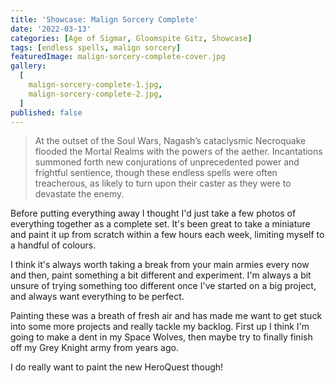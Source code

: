 ```yaml
---
title: 'Showcase: Malign Sorcery Complete'
date: '2022-03-13'
categories: [Age of Sigmar, Gloomspite Gitz, Showcase]
tags: [endless spells, malign sorcery]
featuredImage: malign-sorcery-complete-cover.jpg
gallery:
  [
    malign-sorcery-complete-1.jpg,
    malign-sorcery-complete-2.jpg,
  ]
published: false
---
```


> At the outset of the Soul Wars, Nagash’s cataclysmic Necroquake flooded the Mortal Realms with the powers of the
> aether. Incantations summoned forth new conjurations of unprecedented power and frightful sentience, though these
> endless spells were often treacherous, as likely to turn upon their caster as they were to devastate the enemy.

Before putting everything away I thought I'd just take a few photos of everything together as a complete set. It's
been great to take a miniature and paint it up from scratch within a few hours each week, limiting myself to a handful
of colours.

I think it's always worth taking a break from your main armies every now and then, paint something a bit different and
experiment. I'm always a bit unsure of trying something too different once I've started on a big project, and always
want everything to be perfect.

Painting these was a breath of fresh air and has made me want to get stuck into some more projects and really tackle
my backlog. First up I think I'm going to make a dent in my Space Wolves, then maybe try to finally finish off my
Grey Knight army from years ago.

I do really want to paint the new HeroQuest though!